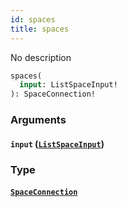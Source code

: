```yaml
---
id: spaces
title: spaces
---
```



No description

```graphql
spaces(
  input: ListSpaceInput!
): SpaceConnection!
```


### Arguments

#### `input` ([`ListSpaceInput`](../../references/inputs/list-space-input))




### Type

#### [`SpaceConnection`](../../references/objects/space-connection) 






